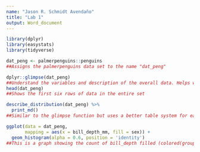```yaml
---
name: "Jason R. Schmidt Avendaño"
title: "Lab 1"
output: Word_document
---
```


```r
library(dplyr)
library(easystats)
library(tidyverse)
```

```r
dat_peng <- palmerpenguins::penguins
##Assigns the palmerpenguins data set to the name "dat_peng"

dplyr::glimpse(dat_peng)
##Understand the variables and description of the overall data. Helps with overall reporting of rows and columns of the data set. 
head(dat_peng)
##Shows the first six rows of data in the entire set
```


```r
describe_distribution(dat_peng) %>%
  print_md()
##Similar to the glimpse function but uses a better table system for easier vizzy. 
```

```r
ggplot(data = dat_peng, 
       mapping = aes(x = bill_depth_mm, fill = sex)) +
  geom_histogram(alpha = 0.6, position = 'identity')
##This is a graph showing the count of bill_depth filled (colored(grouped)) by the sex of the penguin. 
```

